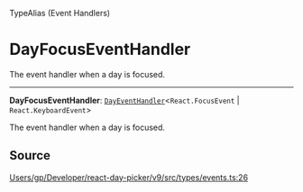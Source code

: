 <SectionTitle>TypeAlias (Event Handlers)</SectionTitle>

# DayFocusEventHandler

<Description>
The event handler when a day is focused.
</Description>

---

<a id="undefined" name="undefined"></a>

<SignatureMemberIdentifier>**DayFocusEventHandler**: [`DayEventHandler`](/api/type-aliases/DayEventHandler.md)\<`React.FocusEvent` \| `React.KeyboardEvent`\></SignatureMemberIdentifier>

The event handler when a day is focused.

## Source

[Users/gp/Developer/react-day-picker/v9/src/types/events.ts:26](https://github.com/gpbl/react-day-picker/blob/a7b1c7f4e/src/types/events.ts#L26)
